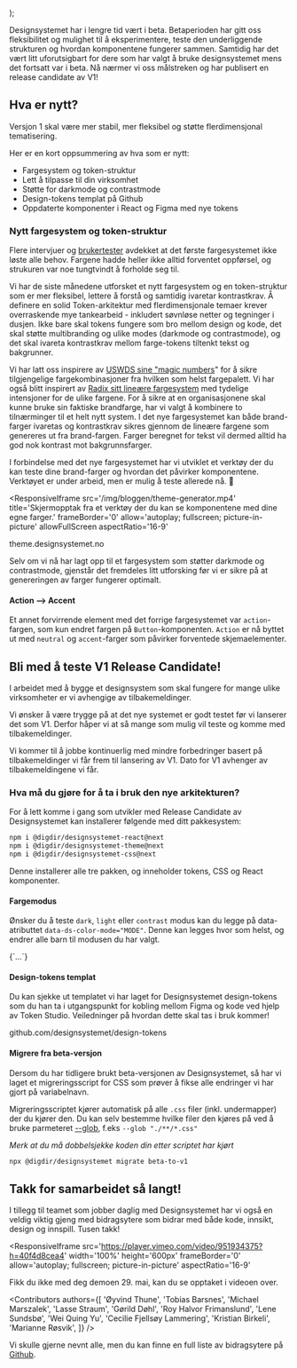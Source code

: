 

  <BlogArticleLayout
    content={children}
    heading='Dette kommer i V1!'
    ingress='Vi nærmer oss den første versjonen av Designsystemet uten betamerke! Versjon 1 skal være mer stabil, mer fleksibel og støtte flerdimensjonal tematisering.'
    date='29. mai 2024'
    author='Designsystemet'
    imageSrc='/img/bloggen/v1rc1.png'
    imageAlt='Illustrasjon av Designsystemet V1 og emojis som feirer.'
    imageCaption='Etter over 2000 issues og PRs er vi nærere enn noen gang! Tusen takk til alle som har bidratt til å komme hit! '
  />
);

Designsystemet har i lengre tid vært i beta. Betaperioden har gitt oss fleksibilitet og mulighet til å eksperimentere, teste den underliggende strukturen og hvordan komponentene fungerer sammen. Samtidig har det vært litt uforutsigbart for dere som har valgt å bruke designsystemet mens det fortsatt var i beta. Nå nærmer vi oss målstreken og har publisert en release candidate av V1!

## Hva er nytt?

Versjon 1 skal være mer stabil, mer fleksibel og støtte flerdimensjonal tematisering.

Her er en kort oppsummering av hva som er nytt:

- Fargesystem og token-struktur
- Lett å tilpasse til din virksomhet
- Støtte for darkmode og contrastmode
- Design-tokens templat på Github
- Oppdaterte komponenter i React og Figma med nye tokens

### Nytt fargesystem og token-struktur

Flere intervjuer og [brukertester](/bloggen/2024/bachelor-temavelger#brukertester-og-videre-arbeid) avdekket at det første fargesystemet ikke løste alle behov. Fargene hadde heller ikke alltid forventet oppførsel, og strukuren var noe tungtvindt å forholde seg til.

Vi har de siste månedene utforsket et nytt fargesystem og en token-struktur som er mer fleksibel, lettere å forstå og samtidig ivaretar kontrastkrav. Å definere en solid Token-arkitektur med flerdimensjonale temaer krever overraskende mye tankearbeid - inkludert søvnløse netter og tegninger i dusjen. Ikke bare skal tokens fungere som bro mellom design og kode, det skal støtte multibranding og ulike modes (darkmode og contrastmode), og det skal ivareta kontrastkrav mellom farge-tokens tiltenkt tekst og bakgrunner.

Vi har latt oss inspirere av [USWDS sine "magic numbers](https://designsystem.digital.gov/design-tokens/color/overview/)" for å sikre tilgjengelige fargekombinasjoner fra hvilken som helst fargepalett. Vi har også blitt inspirert av [Radix sitt lineære fargesystem](https://www.radix-ui.com/colors) med tydelige intensjoner for de ulike fargene. For å sikre at en organisasjonene skal kunne bruke sin faktiske brandfarge, har vi valgt å kombinere to tilnærminger til et helt nytt system. I det nye fargesystemet kan både brand-farger ivaretas og kontrastkrav sikres gjennom de lineære fargene som genereres ut fra brand-fargen. Farger beregnet for tekst vil dermed alltid ha god nok kontrast mot bakgrunnsfarger.

I forbindelse med det nye fargesystemet har vi utviklet et verktøy der du kan teste dine brand-farger og hvordan det påvirker komponentene. Verktøyet er under arbeid, men er mulig å teste allerede nå. 👀

<ResponsiveIframe
  src='/img/bloggen/theme-generator.mp4'
  title='Skjermopptak fra et verktøy der du kan se komponentene med dine egne farger.'
  frameBorder='0'
  allow='autoplay; fullscreen; picture-in-picture'
  allowFullScreen
  aspectRatio='16-9'
></ResponsiveIframe>

<Link
  href='https://theme.designsystemet.no/'
  target='_blank'
>
  theme.designsystemet.no
</Link>

Selv om vi nå har lagt opp til et fargesystem som støtter darkmode og contrastmode, gjenstår det fremdeles litt utforsking før vi er sikre på at genereringen av farger fungerer optimalt.

#### Action --> Accent

Et annet forvirrende element med det forrige fargesystemet var `action`-fargen, som kun endret fargen på `Button`-komponenten. `Action` er nå byttet ut med `neutral` og `accent`-farger som påvirker forventede skjemaelementer.

## Bli med å teste V1 Release Candidate!

I arbeidet med å bygge et designsystem som skal fungere for mange ulike virksomheter er vi avhengige av tilbakemeldinger.

Vi ønsker å være trygge på at det nye systemet er godt testet før vi lanserer det som V1. Derfor håper vi at så mange som mulig vil teste og komme med tilbakemeldinger.

Vi kommer til å jobbe kontinuerlig med mindre forbedringer basert på tilbakemeldinger vi får frem til lansering av V1. Dato for V1 avhenger av tilbakemeldingene vi får.

### Hva må du gjøre for å ta i bruk den nye arkitekturen?

For å lett komme i gang som utvikler med Release Candidate av Designsystemet kan installerer følgende med ditt pakkesystem:

```bash
npm i @digdir/designsystemet-react@next
npm i @digdir/designsystemet-theme@next
npm i @digdir/designsystemet-css@next
```

Denne installerer alle tre pakken, og inneholder tokens, CSS og React komponenter.

#### Fargemodus

Ønsker du å teste `dark`, `light` eller `contrast` modus kan du legge på data-atributtet `data-ds-color-mode="MODE"`.
Denne kan legges hvor som helst, og endrer alle barn til modusen du har valgt.

<CodeSnippet language='ts'>
  {`<Accordion data-ds-color-mode='dark'>...</Accordion>`}
</CodeSnippet>

#### Design-tokens templat

Du kan sjekke ut templatet vi har laget for Designsystemet design-tokens som du han ta i utgangspunkt for kobling mellom Figma og kode ved hjelp av Token Studio.
Veiledninger på hvordan dette skal tas i bruk kommer!

<Link
  href='https://github.com/designsystemet/design-tokens'
  target='_blank'
>
  github.com/designsystemet/design-tokens
</Link>

#### Migrere fra beta-versjon

Dersom du har tidligere brukt beta-versjonen av Designsystemet, så har vi laget et migreringsscript for CSS som prøver å fikse alle endringer vi har gjort på variabelnavn.

Migreringsscriptet kjører automatisk på alle `.css` filer (inkl. undermapper) der du kjører den. Du kan selv bestemme hvilke filer den kjøres på ved å bruke parmeteret [--glob](<https://en.wikipedia.org/wiki/Glob_(programming)>), f.eks `--glob "./**/*.css"`

_Merk at du må dobbelsjekke koden din etter scriptet har kjørt_

```sh
npx @digdir/designsystemet migrate beta-to-v1
```

## Takk for samarbeidet så langt!

I tillegg til teamet som jobber daglig med Designsystemet har vi også en veldig viktig gjeng med bidragsytere som bidrar med både kode, innsikt, design og innspill. Tusen takk!

<ResponsiveIframe
  src='https://player.vimeo.com/video/951934375?h=40f4d8cea4'
  width='100%'
  height='600px'
  frameBorder='0'
  allow='autoplay; fullscreen; picture-in-picture'
  aspectRatio='16-9'
></ResponsiveIframe>

Fikk du ikke med deg demoen 29. mai, kan du se opptaket i videoen over.

<Contributors
  authors={[
    'Øyvind Thune',
    'Tobias Barsnes',
    'Michael Marszalek',
    'Lasse Straum',
    'Gørild Døhl',
    'Roy Halvor Frimanslund',
    'Lene Sundsbø',
    'Wei Quing Yu',
    'Cecilie Fjellsøy Lammering',
    'Kristian Birkeli',
    'Marianne Røsvik',
  ]}
/>

Vi skulle gjerne nevnt alle, men du kan finne en full liste av bidragsytere på [Github](https://github.com/digdir/designsystemet/graphs/contributors).
